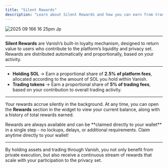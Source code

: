 ```yaml
---
title: "Silent Rewards"
description: "Learn about Silent Rewards and how you can earn from trading on Vanish."
---
```


![2025 09 166 16 25pm Jp](/images/2025-09-166.16.25pm.jpg)

---

**Silent Rewards** are Vanish’s built-in loyalty mechanism, designed to return value to users who contribute to the platform’s liquidity and privacy set. Rewards are distributed automatically and proportionally, based on your activity.

---

- **Holding SOL** → Earn a proportional share of **2.5% of platform fees**, allocated according to the amount of SOL you hold within Vanish.
- **Trading tokens** → Earn a proportional share of **5% of trading fees**, based on your contribution to overall trading activity.

---

Your rewards accrue silently in the background. At any time, you can open the **Rewards** section in the widget to view your current balance, along with a history of total rewards earned.

<Check>
  Rewards are always available and can be **claimed directly to your wallet** in a single step - no lockups, delays, or additional requirements. Claim anytime directly to your wallet! 
</Check>

---

By holding assets and trading through Vanish, you not only benefit from private execution, but also receive a continuous stream of rewards that scale with your participation to the privacy set.